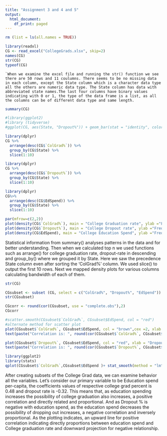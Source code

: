 ---
title: "Assignment 3 and 4 and 5"
output:
  html_document:
    df_print: paged
---

 

```{r}
rm (list = ls(all.names = TRUE))
```


```{r}
library(readxl)
CG <- read_excel("CollegeGrads.xlsx", skip=2)
names(CG)
str(CG)
typeof(CG)
```

```
`When we examine the excel file and running the str() function we see there are 50 rows and 11 coulumns. There seems to be no missing data in each column, except the State column which is a character data type all the others are numeric data type. The State column has data with abbreviated state names.The last four columns have binary values indicating with 0 or 1, the type of the data frame is a list, as all the columns can be of different data type and same length.
```
```{r}
summary(CG)
```


```{r}
#library(ggplot2)
#library (tidyverse)
#ggplot(CG, aes(State, "Dropout%")) + geom_bar(stat = "identity", color ="yellow") + labs (title = "Dropout bar graph by State")
```


```{r}
library(dplyr)
CG %>%
  arrange(desc(CG$`ColGrad%`)) %>%
  group_by(CG$State) %>%
  slice(1:10)
```


```{r}
library(dplyr)
CG %>%
  arrange(desc(CG$`Dropout%`)) %>%
  group_by(CG$State) %>%
  slice(1:10)
```


```{r}
library(dplyr)
CG%>%
  arrange(desc(CG$EdSpend)) %>%
  group_by(CG$State) %>%
  slice(1:10)
```


```{r}
par(mfrow=c(2,2))
plot(density(CG$`ColGrad%`), main = "College Graduation rate", ylab ="Frequency")
plot(density(CG$`Dropout%`), main = "College Dropout rate", ylab ="Frequency")
plot(density(CG$EdSpend), main = "College Education Spend", ylab ="Frequency")
```

Statistical information from summary() analyses patterns in the data and for better understanding. Then when we calculated top n we used functions such as arrange() for college graduation rate, dropout-rate in descending and group_by() where we grouped it by State. Here we saw the precedence State column even after sorting the 'ColGrad%' column. We used slice() to output the first 10 rows. Next we mapped density plots for various columns calculating bandwidth of each of them. 
```{r}
str(CG)
```


```{r}
CGsubset <- subset (CG, select = c("ColGrad%", "Dropout%", "EdSpend"))
str(CGsubset)
```


```{r}
CGcorr <- round(cor(CGsubset, use = "complete.obs"),2)
CGcorr
```


```{r}
#scatter.smooth(CGsubset$`ColGrad%`, CGsubset$EdSpend, col = "red")
#alternate method for scatter plot
plot(CGsubset$`ColGrad%`, CGsubset$EdSpend, col = "brown",cex =2, xlab = "College grad %", ylab = "Education spend", panel.first = lines(lowess(CGsubset$`ColGrad%`, CGsubset$EdSpend), lty = "solid",lwd=2))
text(paste("Correlation is: ", round(cor(CGsubset$`ColGrad%`, CGsubset$EdSpend),2)), x=30, y = 1500)
```


```{r}
plot(CGsubset$`Dropout%`, CGsubset$EdSpend, col = "red", xlab = "Dropout  %", ylab = "Education spend", panel.first = lines(lowess(CGsubset$`Dropout%`, CGsubset$EdSpend), lty = "solid"))
text(paste("Correlation is: ", round(cor(CGsubset$`Dropout%`, CGsubset$EdSpend),2)), x=20, y = 1500)
```


```{r}
library(ggplot2)
library(stats)
qplot(CGsubset$`ColGrad%`,CGsubset$EdSpend )+ stat_smooth(method = "lm")

```

After creating subsets of the College Grad data, we can examine behavior all the variables. Let's consider our primary variable to be Education spend per-capita, the coefficients values of respective college grad percent is 0.48 and dropout rate is -0.32. This means that, as education spending increases the possibility of college graduation also increases, a positive correlation and directly related and proportional. And as Dropout % is negative with education spend, as the education spend decreases the possibility of dropping out increases, a negative correlation and inversely proportional.
As the plotting indicates, an upward line for positive correlation indicating directly proportions between education spend and College graduation rate  and downward projection for negative relationship.
